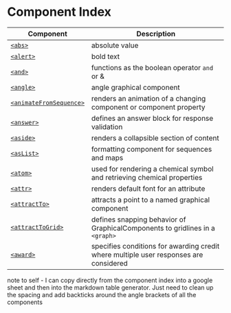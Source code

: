 
# Component Index

| Component | Description |
|-----------|-------------|
| [`<abs>`](doenetML_components/abs.mdx)  | absolute value |
| [`<alert>`](doenetML_components/alert.mdx) | bold text     |
| [`<and>`](doenetML_components/and.mdx)  | functions as the boolean operator `and` or &  |
| [`<angle>`](doenetML_components/angle.mdx)   | angle graphical component  |
| [`<animateFromSequence>`](doenetML_components/animateFromSequence.mdx) | renders an animation of a changing component or component property    |
| [`<answer>`](doenetML_components/answer.mdx)  | defines an answer block for response validation  |
| [`<aside>`](doenetML_components/aside.mdx)   | renders a collapsible section of content |
| [`<asList>`](doenetML_components/asList.mdx)  | formatting component for sequences and maps  |
| [`<atom>`](doenetML_components/atom.mdx)  | used for rendering a chemical symbol and retrieving chemical properties  |
| [`<attr>`](doenetML_components/attr.mdx) | renders default font for an attribute  |
| [`<attractTo>`](attractTo.mdx) | attracts a point to a named graphical component|
| [`<attractToGrid>`](doenetML_components/attractToGrid.mdx) | defines snapping behavior of GraphicalComponents to gridlines in a `<graph>`  |
| [`<award>`](doenetML_components/award.mdx)  | specifies conditions for awarding credit where multiple user responses are considered |






note to self - I can copy directly from the component index into a google sheet and then into the markdown table generator. Just need to clean up the spacing and add backticks around the angle brackets of all the components
